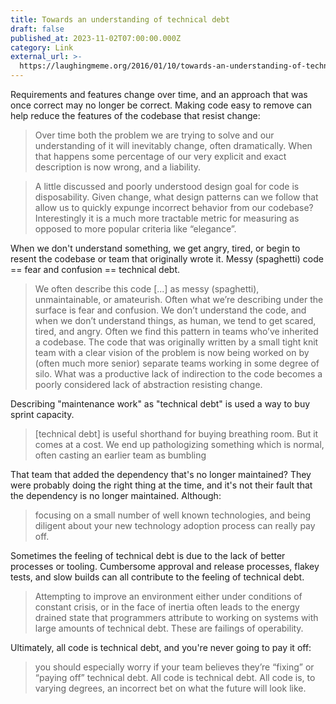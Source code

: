 ```yaml
---
title: Towards an understanding of technical debt
draft: false
published_at: 2023-11-02T07:00:00.000Z
category: Link
external_url: >-
  https://laughingmeme.org/2016/01/10/towards-an-understanding-of-technical-debt/
---
```


Requirements and features change over time, and an approach that was once correct may no longer be correct. Making code easy to remove can help reduce the features of the codebase that resist change:

> Over time both the problem we are trying to solve and our understanding of it will inevitably change, often dramatically. When that happens some percentage of our very explicit and exact description is now wrong, and a liability.

> A little discussed and poorly understood design goal for code is disposability. Given change, what design patterns can we follow that allow us to quickly expunge incorrect behavior from our codebase? Interestingly it is a much more tractable metric for measuring as opposed to more popular criteria like “elegance”.

When we don't understand something, we get angry, tired, or begin to resent the codebase or team that originally wrote it. Messy (spaghetti) code == fear and confusion == technical debt.

> We often describe this code \[...] as messy (spaghetti), unmaintainable, or amateurish. Often what we’re describing under the surface is fear and confusion. We don’t understand the code, and when we don’t understand things, as human, we tend to get scared, tired, and angry. Often we find this pattern in teams who’ve inherited a codebase. The code that was originally written by a small tight knit team with a clear vision of the problem is now being worked on by (often much more senior) separate teams working in some degree of silo. What was a productive lack of indirection to the code becomes a poorly considered lack of abstraction resisting change.

Describing "maintenance work" as "technical debt" is used a way to buy sprint capacity.

> \[technical debt] is useful shorthand for buying breathing room. But it comes at a cost. We end up pathologizing something which is normal, often casting an earlier team as bumbling

That team that added the dependency that's no longer maintained? They were probably doing the right thing at the time, and it's not their fault that the dependency is no longer maintained. Although:

> focusing on a small number of well known technologies, and being diligent about your new technology adoption process can really pay off.

Sometimes the feeling of technical debt is due to the lack of better processes or tooling. Cumbersome approval and release processes, flakey tests, and slow builds can all contribute to the feeling of technical debt.

> Attempting to improve an environment either under conditions of constant crisis, or in the face of inertia often leads to the energy drained state that programmers attribute to working on systems with large amounts of technical debt. These are failings of operability.

Ultimately, all code is technical debt, and you're never going to pay it off:

> you should especially worry if your team believes they’re “fixing” or “paying off” technical debt. All code is technical debt. All code is, to varying degrees, an incorrect bet on what the future will look like.
